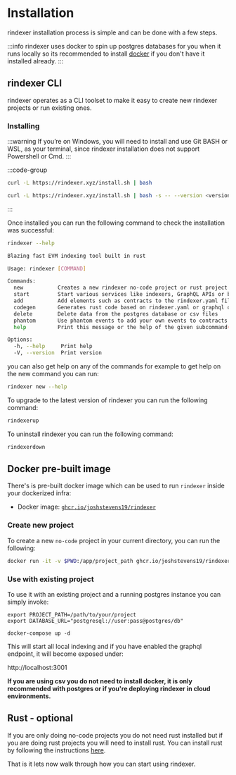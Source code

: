 # Installation

rindexer installation process is simple and can be done with a few steps.

:::info
rindexer uses docker to spin up postgres databases for you when it runs locally so its recommended to install [docker](https://www.docker.com/products/docker-desktop/)
if you don't have it installed already.
:::

## rindexer CLI

rindexer operates as a CLI toolset to make it easy to create new rindexer projects or run existing ones.

### Installing

:::warning
If you’re on Windows, you will need to install and use Git BASH or WSL, as your terminal,
since rindexer installation does not support Powershell or Cmd.
:::

:::code-group

```bash [latest]
curl -L https://rindexer.xyz/install.sh | bash
```

```bash [exact version]
curl -L https://rindexer.xyz/install.sh | bash -s -- --version <version_number>
```

:::

Once installed you can run the following command to check the installation was successful:

```bash
rindexer --help
```

```bash
Blazing fast EVM indexing tool built in rust

Usage: rindexer [COMMAND]

Commands:
  new           Creates a new rindexer no-code project or rust project
  start         Start various services like indexers, GraphQL APIs or both together
  add           Add elements such as contracts to the rindexer.yaml file
  codegen       Generates rust code based on rindexer.yaml or graphql queries
  delete        Delete data from the postgres database or csv files
  phantom       Use phantom events to add your own events to contracts
  help          Print this message or the help of the given subcommand(s)

Options:
  -h, --help     Print help
  -V, --version  Print version
```

you can also get help on any of the commands for example to get help on the new command you can run:

```bash
rindexer new --help
```

To upgrade to the latest version of rindexer you can run the following command:

```bash
rindexerup
```

To uninstall rindexer you can run the following command:

```bash
rindexerdown
```

## Docker pre-built image

There's is pre-built docker image which can be used to run `rindexer` inside your dockerized infra:

- Docker image: [`ghcr.io/joshstevens19/rindexer`](https://github.com/users/joshstevens19/packages/container/package/rindexer)

### Create new project
To create a new `no-code` project in your current directory, you can run the following:

```bash
docker run -it -v $PWD:/app/project_path ghcr.io/joshstevens19/rindexer new -p /app/project_path no-code
```

### Use with existing project
To use it with an existing project and a running postgres instance you can simply invoke:

```
export PROJECT_PATH=/path/to/your/project
export DATABASE_URL="postgresql://user:pass@postgres/db"

docker-compose up -d
```

This will start all local indexing and if you have enabled the graphql endpoint, it will become exposed under:

http://localhost:3001


**If you are using csv you do not need to install docker, it is only recommended with postgres or if you're deploying rindexer in cloud environments.**

## Rust - optional

If you are only doing no-code projects you do not need rust installed but if you are doing rust projects you will need to install rust.
You can install rust by following the instructions [here](https://www.rust-lang.org/tools/install).

That is it lets now walk through how you can start using rindexer.